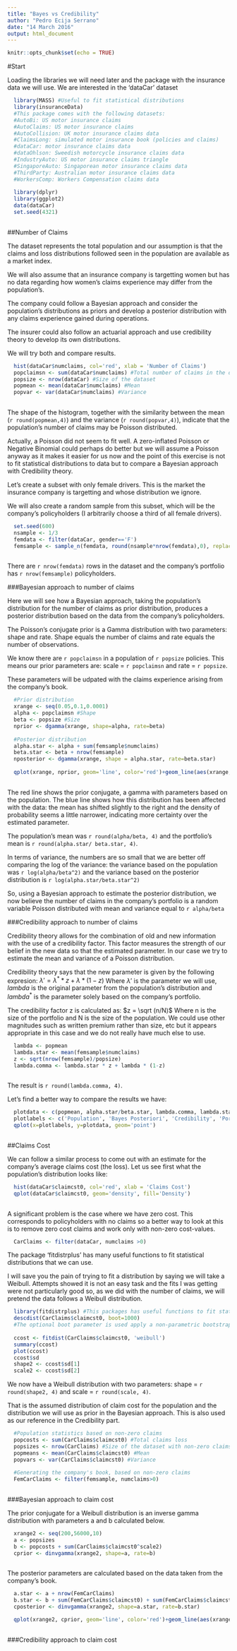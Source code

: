 ---
title: "Bayes vs Credibility"
author: "Pedro Ecija Serrano"
date: "14 March 2016"
output: html_document
---

```{r setup, include=FALSE}
knitr::opts_chunk$set(echo = TRUE)
```

#Start

Loading the libraries we will need later and the package with the insurance data we will use. We are interested in the 'dataCar' dataset

```{r, warning=FALSE}
  library(MASS) #Useful to fit statistical distributions
  library(insuranceData)
  #This package comes with the following datasets:
  #AutoBi: US motor insurance claims
  #AutoClaims: US motor insurance claims
  #AutoCollision: UK motor insurance claims data
  #ClaimsLong: simulated motor insurance book (policies and claims)
  #dataCar: motor insurance claims data
  #dataOhlson: Sweedish motorcycle insurance claims data
  #IndustryAuto: US motor insurance claims triangle
  #SingaporeAuto: Singaporean motor insurance claims data
  #ThirdParty: Australian motor insurance claims data
  #WorkersComp: Workers Compensation claims data
  
  library(dplyr)
  library(ggplot2)
  data(dataCar)
  set.seed(4321)
  
```

##Number of Claims

The dataset represents the total population and our assumption is that the claims and loss distributions followed seen in the population are available as a market index.

We will also assume that an insurance company is targetting women but has no data regarding how women's claims experience may differ from the population's.

The company could follow a Bayesian approach and consider the population's distributions as priors and develop a posterior distribution with any claims experience gained during operations.

The insurer could also follow an actuarial approach and use credibility theory to develop its own distributions.

We will try both and compare results.

```{r}
  
  hist(dataCar$numclaims, col='red', xlab = 'Number of Claims')
  popclaimsn <- sum(dataCar$numclaims) #Total number of claims in the dataset
  popsize <- nrow(dataCar) #Size of the dataset
  popmean <- mean(dataCar$numclaims) #Mean
  popvar <- var(dataCar$numclaims) #Variance
  
```

The shape of the histogram, together with the similarity between the mean (`r round(popmean,4)`)  and the variance (`r round(popvar,4)`), indicate that the population's number of claims may be Poisson distributed. 

Actually, a Poisson did not seem to fit well.  A zero-inflated Poisson or Negative Binomial could perhaps do better but we will assume a Poisson anyway as it makes it easier for us now and the point of this exercise is not to fit statistical distributions to data but to compare a Bayesian approach with Credibility theory.

Let's create a subset with only female drivers.  This is the market the insurance company is targetting and whose distribution we ignore.

We will also create a random sample from this subset, which will be the company's policyholders (I arbitrarily choose a third of all female drivers).

```{r}
  set.seed(600)
  nsample <- 1/3
  femdata <- filter(dataCar, gender=='F')
  femsample <- sample_n(femdata, round(nsample*nrow(femdata),0), replace=FALSE)
  
```

There are `r nrow(femdata)` rows in the dataset and the company's portfolio has `r nrow(femsample)` policyholders.

###Bayesian approach to number of claims

Here we will see how a Bayesian approach, taking the population's distribution for the number of claims as prior distribution, produces a posterior distribution based on the data from the company's policyholders.

The Poisson's conjugate prior is a Gamma distribution with two parameters: shape and rate.  Shape equals the number of claims and rate equals the number of observations.

We know there are `r popclaimsn` in a population of `r popsize` policies. This means our prior parameters are: scale = `r popclaimsn` and rate = `r popsize`.

These parameters will be udpated with the claims experience arising from the company's book.

```{r}
  #Prior distribution
  xrange <- seq(0.05,0.1,0.0001)
  alpha <- popclaimsn #Shape
  beta <- popsize #Size
  nprior <- dgamma(xrange, shape=alpha, rate=beta)
  
  #Posterior distribution
  alpha.star <- alpha + sum(femsample$numclaims)
  beta.star <- beta + nrow(femsample)
  nposterior <- dgamma(xrange, shape = alpha.star, rate=beta.star)
  
  qplot(xrange, nprior, geom='line', color='red')+geom_line(aes(xrange, nposterior), color='blue')
  
```

The red line shows the prior conjugate, a gamma with parameters based on the population.  The blue line shows how this distribution has been affected with the data: the mean has shifted slightly to the right and the density of probability seems a little narrower, indicating more certainty over the estimated parameter.

The population's mean was `r round(alpha/beta, 4)` and the portfolio's mean is `r round(alpha.star/ beta.star, 4)`.

In terms of variance, the numbers are so small that we are better off comparing the log of the variance: the variance based on the population was `r log(alpha/beta^2)` and the variance based on the posterior distribution is `r log(alpha.star/beta.star^2)`

So, using a Bayesian approach to estimate the posterior distribution, we now believe the number of claims in the company's portfolio is a random variable Poisson distributed with mean and variance equal to `r alpha/beta`

###Credibility approach to number of claims

Credibility theory allows for the combination of old and new information with the use of a credibility factor.  This factor measures the strength of our belief in the new data so that the estimated parameter.  In our case we try to estimate the mean and variance of a Poisson distribution.

Credibility theory says that the new parameter is given by the following expresion: $\lambda' = \lambda^{*}*z + \lambda * (1-z)$  Where $\lambda'$ is the parameter we will use, $lambda$ is the original parameter from the population's distribution and $lambda^{*}$ is the parameter solely based on the company's portfolio.

The credibility factor z is calculated as: $z = \sqrt (n/N)$  Where n is the size of the portfolio and N is the size of the population.  We could use other magnitudes such as written premium rather than size, etc but it appears appropriate in this case and we do not really have much else to use.

```{r}
  lambda <- popmean
  lambda.star <- mean(femsample$numclaims)
  z <- sqrt(nrow(femsample)/popsize)
  lambda.comma <- lambda.star * z + lambda * (1-z)
  
```

The result is `r round(lambda.comma, 4)`.

Let's find a better way to compare the results we have:

```{r}
  plotdata <- c(popmean, alpha.star/beta.star, lambda.comma, lambda.star)
  plotlabels <- c('Population', 'Bayes Posteriori', 'Credibility', 'Portfolio')
  qplot(x=plotlabels, y=plotdata, geom='point')
  
```

##Claims Cost

We can follow a similar process to come out with an estimate for the company's average claims cost (the loss).  Let us see first what the population's distribution looks like:

```{r}
  hist(dataCar$claimcst0, col='red', xlab = 'Claims Cost')
  qplot(dataCar$claimcst0, geom='density', fill='Density')
  
```

A significant problem is the case where we have zero cost. This corresponds to policyholders with no claims so a better way to look at this is to remove zero cost claims and work only with non-zero cost-values.

```{r}
  CarClaims <- filter(dataCar, numclaims >0)

```

The package 'fitdistrplus' has many useful functions to fit statistical distributions that we can use.

I will save you the pain of trying to fit a distribution by saying we will take a Weibull.  Attempts showed it is not an easy task and the fits I was getting were not particularly good so, as we did with the number of claims, we will pretend the data follows a Weibull distribution.

```{r}
  library(fitdistrplus) #This packages has useful functions to fit statistical distributions.
  descdist(CarClaims$claimcst0, boot=1000) 
  #The optional boot parameter is used apply a non-parametric bootstrap procedure to take into account the uncertainty in the estimates for skewness and kurtosis, which are known not to be robust.
  
  ccost <- fitdist(CarClaims$claimcst0, 'weibull')
  summary(ccost)
  plot(ccost)
  ccost$sd
  shape2 <- ccost$sd[1]
  scale2 <- ccost$sd[2]

```

We now have a Weibull distribution with two parameters: shape = `r round(shape2, 4)` and scale = `r round(scale, 4)`.

That is the assumed distribution of claim cost for the population and the distribution we will use as prior in the Bayesian approach.  This is also used as our reference in the Credibility part.

```{r}
  #Population statistics based on non-zero claims
  popcosts <- sum(CarClaims$claimcst0) #Total claims loss
  popsizes <- nrow(CarClaims) #Size of the dataset with non-zero claims
  popmeans <- mean(CarClaims$claimcst0) #Mean
  popvars <- var(CarClaims$claimcst0) #Variance
  
  #Generating the company's book, based on non-zero claims
  FemCarClaims <- filter(femsample, numclaims>0)
  
```

###Bayesian approach to claim cost

The prior conjugate for a Weibull distribution is an inverse gamma distribution with parameters a and b calculated below.

```{r}
  xrange2 <- seq(200,56000,10)
  a <- popsizes
  b <- popcosts + sum(CarClaims$claimcst0^scale2)
  cprior <- dinvgamma(xrange2, shape=a, rate=b)
  
```

The posterior parameters are calculated based on the data taken from the company's book.

```{r}
  a.star <- a + nrow(FemCarClaims)
  b.star <- b + sum(FemCarClaims$claimcst0) + sum(FemCarClaims$claimcst0^scale2)
  cposterior <- dinvgamma(xrange2, shape=a.star, rate=b.star)

  qplot(xrange2, cprior, geom='line', color='red')+geom_line(aes(xrange2, cposterior), color='blue')
  
```



###Credibility approach to claim cost